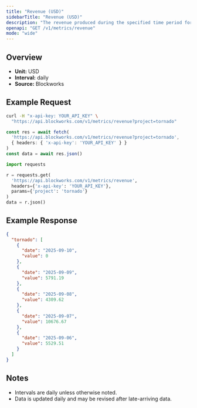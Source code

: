 ```yaml
---
title: "Revenue (USD)"
sidebarTitle: "Revenue (USD)"
description: "The revenue produced during the specified time period for given project."
openapi: "GET /v1/metrics/revenue"
mode: "wide"
---
```


## Overview

- **Unit:** USD
- **Interval:** daily
- **Source:** Blockworks

## Example Request

<CodeGroup>

```bash cURL
curl -H "x-api-key: YOUR_API_KEY" \
  "https://api.blockworks.com/v1/metrics/revenue?project=tornado"
```

```typescript TypeScript
const res = await fetch(
  'https://api.blockworks.com/v1/metrics/revenue?project=tornado',
  { headers: { 'x-api-key': 'YOUR_API_KEY' } }
)
const data = await res.json()
```

```python Python
import requests

r = requests.get(
  'https://api.blockworks.com/v1/metrics/revenue',
  headers={'x-api-key': 'YOUR_API_KEY'},
  params={'project': 'tornado'}
)
data = r.json()
```

</CodeGroup>

## Example Response

```json
{
  "tornado": [
    {
      "date": "2025-09-10",
      "value": 0
    },
    {
      "date": "2025-09-09",
      "value": 5791.19
    },
    {
      "date": "2025-09-08",
      "value": 4309.62
    },
    {
      "date": "2025-09-07",
      "value": 10676.67
    },
    {
      "date": "2025-09-06",
      "value": 5529.51
    }
  ]
}
```

## Notes
- Intervals are daily unless otherwise noted.
- Data is updated daily and may be revised after late-arriving data.